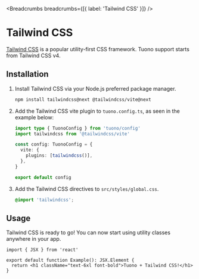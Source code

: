 
<MetaTags
  title="Tuono - Tailwind CSS"
  canonical="https://tuono.dev/documentation/styles/css-modules"
/>


<Breadcrumbs breadcrumbs={[{ label: 'Tailwind CSS' }]} />

# Tailwind CSS

[Tailwind CSS](https://tailwindcss.com) is a popular utility-first CSS framework. Tuono support starts from Tailwind CSS v4.

## Installation

1. Install Tailwind CSS via your Node.js preferred package manager.

   ```sh
   npm install tailwindcss@next @tailwindcss/vite@next
   ```

2. Add the Tailwind CSS vite plugin to `tuono.config.ts`, as seen in the example below:

   ```ts
   import type { TuonoConfig } from 'tuono/config'
   import tailwindcss from '@tailwindcss/vite'

   const config: TuonoConfig = {
     vite: {
       plugins: [tailwindcss()],
     },
   }

   export default config
   ```

3. Add the Tailwind CSS directives to `src/styles/global.css`.

   ```css
   @import 'tailwindcss';
   ```

## Usage

Tailwind CSS is ready to go! You can now start using utility classes anywhere in your app.

```tsx
import { JSX } from 'react'

export default function Example(): JSX.Element {
  return <h1 className="text-6xl font-bold">Tuono + Tailwind CSS!</h1>
}
```
